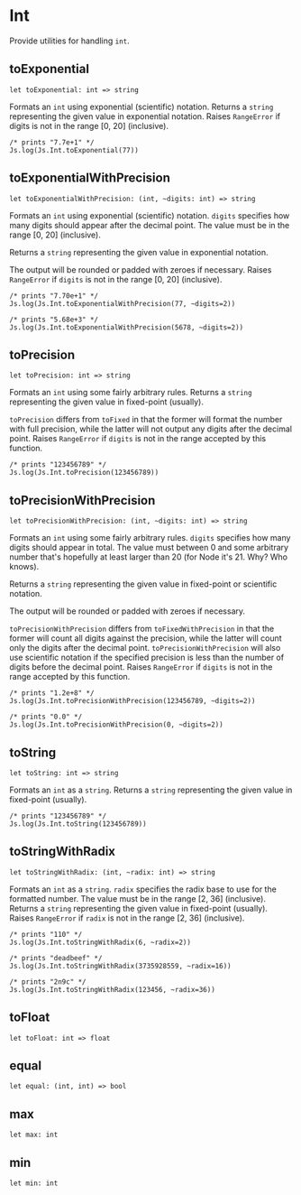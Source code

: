 # Int

<Intro>

Provide utilities for handling `int`.

</Intro>

## toExponential

```res sig
let toExponential: int => string
```

Formats an `int` using exponential (scientific) notation. Returns a `string` representing the given value in exponential notation. Raises `RangeError` if digits is not in the range \[0, 20\] (inclusive).

```res example
/* prints "7.7e+1" */
Js.log(Js.Int.toExponential(77))
```

## toExponentialWithPrecision

```res sig
let toExponentialWithPrecision: (int, ~digits: int) => string
```

Formats an `int` using exponential (scientific) notation. `digits` specifies how many digits should appear after the decimal point. The value must be in the range \[0, 20\] (inclusive).

Returns a `string` representing the given value in exponential notation.

The output will be rounded or padded with zeroes if necessary. Raises `RangeError` if `digits` is not in the range \[0, 20\] (inclusive).

```res example
/* prints "7.70e+1" */
Js.log(Js.Int.toExponentialWithPrecision(77, ~digits=2))

/* prints "5.68e+3" */
Js.log(Js.Int.toExponentialWithPrecision(5678, ~digits=2))
```

## toPrecision

```res sig
let toPrecision: int => string
```

Formats an `int` using some fairly arbitrary rules. Returns a `string` representing the given value in fixed-point (usually).

`toPrecision` differs from `toFixed` in that the former will format the number with full precision, while the latter will not output any digits after the decimal point. Raises `RangeError` if `digits` is not in the range accepted by this function.

```res example
/* prints "123456789" */
Js.log(Js.Int.toPrecision(123456789))
```

## toPrecisionWithPrecision

```res sig
let toPrecisionWithPrecision: (int, ~digits: int) => string
```

Formats an `int` using some fairly arbitrary rules. `digits` specifies how many digits should appear in total. The value must between 0 and some arbitrary number that's hopefully at least larger than 20 (for Node it's 21. Why? Who knows).

Returns a `string` representing the given value in fixed-point or scientific notation.

The output will be rounded or padded with zeroes if necessary.

`toPrecisionWithPrecision` differs from `toFixedWithPrecision` in that the former will count all digits against the precision, while the latter will count only the digits after the decimal point. `toPrecisionWithPrecision` will also use scientific notation if the specified precision is less than the number of digits before the decimal point. Raises `RangeError` if `digits` is not in the range accepted by this function.

```res example
/* prints "1.2e+8" */
Js.log(Js.Int.toPrecisionWithPrecision(123456789, ~digits=2))

/* prints "0.0" */
Js.log(Js.Int.toPrecisionWithPrecision(0, ~digits=2))
```

## toString

```res sig
let toString: int => string
```

Formats an `int` as a `string`. Returns a `string` representing the given value in fixed-point (usually).

```res example
/* prints "123456789" */
Js.log(Js.Int.toString(123456789))
```

## toStringWithRadix

```res sig
let toStringWithRadix: (int, ~radix: int) => string
```

Formats an `int` as a `string`. `radix` specifies the radix base to use for the formatted number. The value must be in the range \[2, 36\] (inclusive). Returns a `string` representing the given value in fixed-point (usually). Raises `RangeError` if `radix` is not in the range \[2, 36\] (inclusive).

```res example
/* prints "110" */
Js.log(Js.Int.toStringWithRadix(6, ~radix=2))

/* prints "deadbeef" */
Js.log(Js.Int.toStringWithRadix(3735928559, ~radix=16))

/* prints "2n9c" */
Js.log(Js.Int.toStringWithRadix(123456, ~radix=36))
```

## toFloat

```res sig
let toFloat: int => float
```

## equal

```res sig
let equal: (int, int) => bool
```

## max

```res sig
let max: int
```

## min

```res sig
let min: int
```
